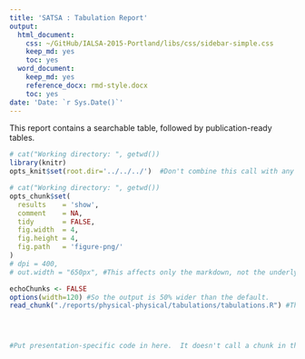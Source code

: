 ```yaml
---
title: 'SATSA : Tabulation Report'
output:
  html_document:
    css: ~/GitHub/IALSA-2015-Portland/libs/css/sidebar-simple.css
    keep_md: yes
    toc: yes
  word_document:
    keep_md: yes
    reference_docx: rmd-style.docx
    toc: yes
date: 'Date: `r Sys.Date()`'
---
```

<!-- For instructions, see http://rmarkdown.rstudio.com/word_document_format.html and http://rmarkdown.rstudio.com/articles_docx.html -->

This report contains a searchable table, followed by publication-ready tables.

<!--  Set the working directory to the repository's base directory; this assumes the report is nested inside of two directories.-->
```r
# cat("Working directory: ", getwd())
library(knitr)
opts_knit$set(root.dir='../../../')  #Don't combine this call with any other chunk -especially one that uses file paths.
```

<!-- Set the report-wide options, and point to the external code file. -->
```r
# cat("Working directory: ", getwd())
opts_chunk$set(
  results    = 'show', 
  comment    = NA, 
  tidy       = FALSE,
  fig.width  = 4, 
  fig.height = 4, 
  fig.path   = 'figure-png/'
)
# dpi = 400,
# out.width = "650px", #This affects only the markdown, not the underlying png file.  The height will be scaled appropriately.

echoChunks <- FALSE
options(width=120) #So the output is 50% wider than the default.
read_chunk("./reports/physical-physical/tabulations/tabulations.R") #This allows knitr to call chunks tagged in the underlying *.R file.
```

<!-- Load the sources.  Suppress the output when loading sources. --> 
```r
```

<!-- Load 'sourced' R files.  Suppress the output when loading packages. --> 
```r
```

<!-- Load any global functions and variables declared in the R file.  Suppress the output. --> 
```r
```

<!-- Declare any global functions specific to a Rmd output.  Suppress the output. --> 
```r
#Put presentation-specific code in here.  It doesn't call a chunk in the codebehind file.
```

<!-- Load the datasets.   -->
```r
```

<!-- Tweak the datasets.   -->
```r
```

```r
```

```r
```

```r
```
